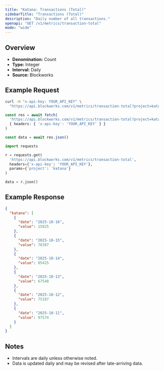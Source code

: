 ```yaml
---
title: "Katana: Transactions (Total)"
sidebarTitle: "Transactions (Total)"
description: "Daily number of all transactions."
openapi: "GET /v1/metrics/transaction-total"
mode: "wide"
---
```


## Overview

- **Denomination:** Count
- **Type:** Integer
- **Interval:** Daily
- **Source:** Blockworks

## Example Request

<CodeGroup>

```bash cURL
curl -H "x-api-key: YOUR_API_KEY" \
  "https://api.blockworks.com/v1/metrics/transaction-total?project=katana"
```

```typescript TypeScript
const res = await fetch(
  'https://api.blockworks.com/v1/metrics/transaction-total?project=katana',
  { headers: { 'x-api-key': 'YOUR_API_KEY' } }
)

const data = await res.json()
```

```python Python
import requests

r = requests.get(
  'https://api.blockworks.com/v1/metrics/transaction-total',
  headers={'x-api-key': 'YOUR_API_KEY'},
  params={'project': 'katana'}
)

data = r.json()
```

</CodeGroup>

## Example Response

```json
{
  "katana": [
    {
      "date": "2025-10-16",
      "value": 15825
    },
    {
      "date": "2025-10-15",
      "value": 78387
    },
    {
      "date": "2025-10-14",
      "value": 85425
    },
    {
      "date": "2025-10-13",
      "value": 67548
    },
    {
      "date": "2025-10-12",
      "value": 75187
    },
    {
      "date": "2025-10-11",
      "value": 97574
    }
  ]
}
```

## Notes
- Intervals are daily unless otherwise noted.
- Data is updated daily and may be revised after late-arriving data.